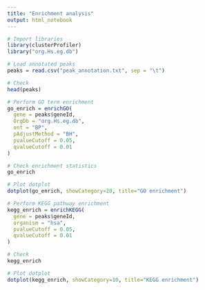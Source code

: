 ---
title: "Enrichment analysis"
output: html_notebook
---

```{r}
# Import libraries
library(clusterProfiler)
library("org.Hs.eg.db")
```

```{r}
# Load annotated peaks
peaks = read.csv("peak_annotation.txt", sep = "\t")

# Check
head(peaks)
```

```{r}
# Perform GO term enrichment
go_enrich = enrichGO(
  gene = peaks$geneId,
  OrgDb = "org.Hs.eg.db",
  ont = "BP",
  pAdjustMethod = "BH",
  pvalueCutoff = 0.05,
  qvalueCutoff = 0.01
)

# Check enrichment statistics
go_enrich

# Plot dotplot
dotplot(go_enrich, showCategory=20, title="GO enrichment")
```





```{r}
# Perform KEGG pathway enrichment
kegg_enrich = enrichKEGG(
  gene = peaks$geneId,
  organism = "hsa",
  pvalueCutoff = 0.05,
  qvalueCutoff = 0.01
)

# Check
kegg_enrich

# Plot dotplot
dotplot(kegg_enrich, showCategory=10, title="KEGG enrichment")
```
